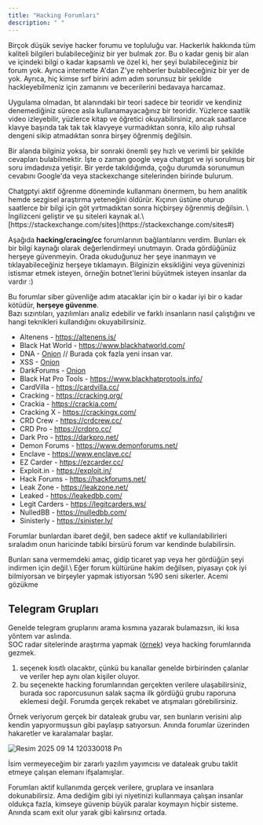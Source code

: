 ```yaml
---
title: "Hacking Forumları"
description: " "
---
```


Birçok düşük seviye hacker forumu ve topluluğu var. Hackerlık hakkında tüm kaliteli bilgileri bulabileceğiniz bir yer bulmak zor. Bu o kadar geniş bir alan ve içindeki bilgi o kadar kapsamlı ve özel ki, her şeyi bulabileceğiniz bir forum yok. Ayrıca internette A'dan Z'ye rehberler bulabileceğiniz bir yer de yok. Ayrıca, hiç kimse sırf birini adım adım sorunsuz bir şekilde hackleyebilmeniz için zamanını ve becerilerini bedavaya harcamaz.

Uygulama olmadan, bt alanındaki bir teori sadece bir teoridir ve kendiniz denemediğiniz sürece asla kullanamayacağınız bir teoridir. Yüzlerce saatlik video izleyebilir, yüzlerce kitap ve öğretici okuyabilirsiniz, ancak saatlarce klavye başında tak tak tak klavyeye vurmadıktan sonra, kilo alıp ruhsal dengeni sikip atmadıktan sonra birşey öğrenmiş değilsin.

Bir alanda bilginiz yoksa, bir sonraki önemli şey hızlı ve verimli bir şekilde cevapları bulabilmektir. İşte o zaman google veya chatgpt  ve iyi sorulmuş bir soru imdadınıza yetişir. Bir yerde takıldığımda, çoğu durumda sorunumun cevabını Google'da veya stackexchange sitelerinden birinde bulurum.

<Info>
  Chatgptyi aktif öğrenme döneminde kullanmanı önermem, bu hem analitik hemde sezgisel araştırma yeteneğini öldürür. Kıçının üstüne oturup saatlerce bir bilgi için göt yırtmadıktan sonra hiçbirşey öğrenmiş değilsin. \
  İngilizceni geliştir ve şu siteleri kaynak al.\
  [https://stackexchange.com/sites](https://stackexchange.com/sites#)
</Info>

Aşağıda **hacking/cracing/cc** forumlarının bağlantılarını verdim. Bunları ek bir bilgi kaynağı olarak değerlendirmeyi unutmayın. Orada gördüğünüz herşeye güvenmeyin. Orada okuduğunuz her şeye inanmayın ve tıklayabileceğiniz herşeye tıklamayın. Bilginizin eksikliğini veya güveninizi istismar etmek isteyen, örneğin botnet'lerini büyütmek isteyen insanlar da vardır :)

Bu forumlar siber güvenliğe adım atacaklar için bir o kadar iyi bir o kadar kötüdür, **herşeye güvenme**.\
Bazı sızıntıları, yazılımları analiz edebilir ve farklı insanların nasıl çalıştığını ve hangi teknikleri kullandığını okuyabilirsiniz.

- Altenens - https://altenens.is/
- Black Hat World - https://www.blackhatworld.com/
- DNA - [Onion](http://darknet77vonbqeatfsnawm5jtnoci5z22mxay6cizmoucgmz52mwyad.onion/) // Burada çok fazla yeni insan var.
- XSS - [Onion ](https://xssforum7mmh3n56inuf2h73hvhnzobi7h2ytb3gvklrfqm7ut3xdnyd.onion/)
- DarkForums - [Onion](http://qeei4m7a2tve6ityewnezvcnf647onsqbmdbmlcw4y5pr6uwwfwa35yd.onion)
- Black Hat Pro Tools - https://www.blackhatprotools.info/
- CardVilla - https://cardvilla.cc/
- Cracking - https://cracking.org/
- Crackia - https://crackia.com/
- Cracking X - https://crackingx.com/
- CRD Crew - https://crdcrew.cc/
- CRD Pro - https://crdpro.cc/
- Dark Pro - https://darkpro.net/
- Demon Forums - https://www.demonforums.net/
- Enclave - https://www.enclave.cc/
- EZ Carder - https://ezcarder.cc/
- Exploit.in - https://exploit.in/
- Hack Forums - https://hackforums.net/
- Leak Zone - https://leakzone.net/
- Leaked - https://leakedbb.com/
- Legit Carders - https://legitcarders.ws/
- NulledBB - https://nulledbb.com/
- Sinisterly - https://sinister.ly/

Forumlar bunlardan ibaret değil, ben sadece aktif ve kullanılabilirleri sıraladım onun haricinde tabiki birsürü forum var kendinde bulabilirsin.

<Danger>
  Bunları sana vermemdeki amaç, gidip ticaret yap veya her gördüğün şeyi indirmen için değil.\
  Eğer forum kültürüne hakim değilsen, piyasayı çok iyi bilmiyorsan ve birşeyler yapmak istiyorsan %90 seni sikerler. Acemi gözükme
</Danger>

## **Telegram Grupları**

Genelde telegram gruplarını arama kısmına yazarak bulamazsın, iki kısa yöntem var aslında.\
SOC radar sitelerinde araştırma yapmak ([<u>örnek</u>](https://socradar.io)) veya hacking forumlarında gezmek.

1. seçenek kısıtlı olacaktır, çünkü bu kanallar genelde birbirinden çalanlar ve veriler hep aynı olan kişiler oluyor.
2. bu seçenekte hacking forumlarından gerçekten verilere ulaşabilirsiniz, burada soc raporcusunun salak saçma ilk gördüğü grubu raporuna eklemesi değil. Forumda gerçek rekabet ve atışmaları görebilirsiniz.

Örnek veriyorum gerçek bir dataleak grubu var, sen bunların verisini alıp kendin yapıyormuşsun gibi paylaşıp satıyorsun. Anında forumlar üzerinden hakaretler ve karalamalar başlar.

![Resim 2025 09 14 120330018 Pn](/images/resim_2025-09-14_120330018.png)

İsim vermeyeceğim bir zararlı yazılım yayımcısı ve dataleak grubu taklit etmeye çalışan elemanı ifşalamışlar.

Forumları aktif kullanımda gerçek verilere, gruplara ve insanlara dokunabilirsiz. Ama dediğim gibi iyi niyetinizi kullanmaya çalışan insanlar oldukça fazla, kimseye güvenip büyük paralar koymayın hiçbir sisteme. Anında scam exit olur yarak gibi kalırsınız ortada.